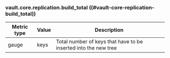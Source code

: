 ### vault.core.replication.build_total ((#vault-core-replication-build_total))

Metric type | Value   | Description
----------- | ------- | -----------
gauge       | keys    | Total number of keys that have to be inserted into the new tree
